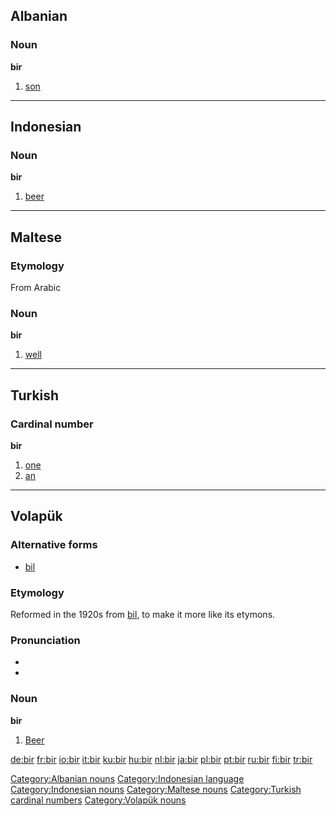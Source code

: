 ==Albanian==
===Noun===
'''bir'''

#[[son]]

[[Category:Albanian nouns]]


----

==Indonesian==
===Noun===
'''bir'''

#[[beer]]

[[Category:Indonesian language]]
[[Category:Indonesian nouns]]


----

==Maltese==
===Etymology===
From Arabic
===Noun===
'''bir'''

#[[well]]

[[Category:Maltese nouns]]


----

==Turkish==
===Cardinal number===
'''bir'''

#[[one]]
#[[an]]

[[Category:Turkish cardinal numbers]]


----

==Volapük==
===Alternative forms===
*[[bil#Volapük|bil]]

===Etymology===
Reformed in the 1920s from [[bil#Volapük|bil]], to make it more like its etymons.

===Pronunciation===
*{{IPA|/bir/}}
*{{SAMPA|/bir/}}

===Noun===
'''bir'''
#[[beer|Beer]]

[[Category:Volapük nouns]]

[[de:bir]]
[[fr:bir]]
[[io:bir]]
[[it:bir]]
[[ku:bir]]
[[hu:bir]]
[[nl:bir]]
[[ja:bir]]
[[pl:bir]]
[[pt:bir]]
[[ru:bir]]
[[fi:bir]]
[[tr:bir]]